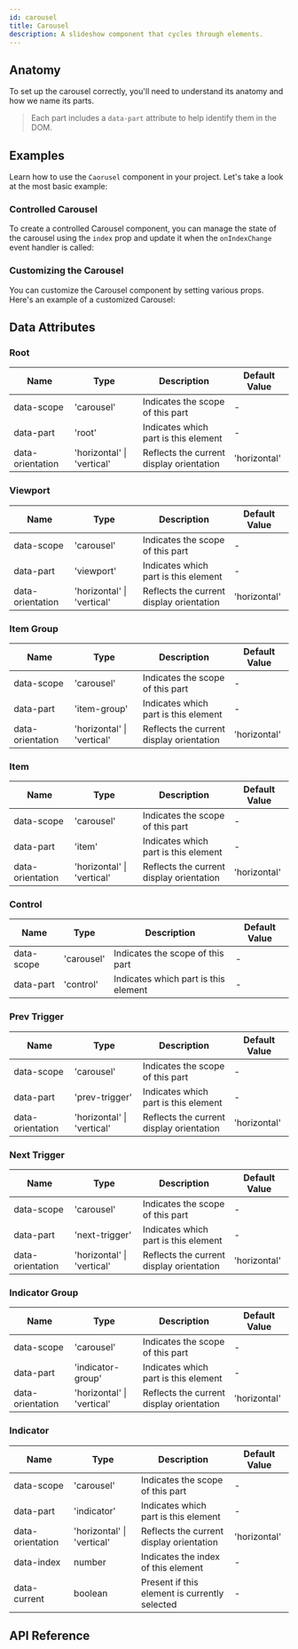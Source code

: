 ```yaml
---
id: carousel
title: Carousel
description: A slideshow component that cycles through elements.
---
```



<ComponentPreview />

## Anatomy

To set up the carousel correctly, you'll need to understand its anatomy and how
we name its parts.

> Each part includes a `data-part` attribute to help identify them in the DOM.

<Anatomy id="carousel" />

## Examples

Learn how to use the `Caorusel` component in your project. Let's take a look at
the most basic example:

<Story id="Basic" />

### Controlled Carousel

To create a controlled Carousel component, you can manage the state of the
carousel using the `index` prop and update it when the `onIndexChange` event
handler is called:

<Story id="Controlled" />

### Customizing the Carousel

You can customize the Carousel component by setting various props. Here's an
example of a customized Carousel:

<Story id="Customized" />

## Data Attributes

### Root

| Name             | Type                       | Description                              | Default Value |
|------------------|----------------------------|------------------------------------------|---------------|
| data-scope       | 'carousel'                 | Indicates the scope of this part         | -             |
| data-part        | 'root'                     | Indicates which part is this element     | -             |
| data-orientation | 'horizontal' \| 'vertical' | Reflects the current display orientation | 'horizontal'  |

### Viewport

| Name             | Type                       | Description                              | Default Value |
|------------------|----------------------------|------------------------------------------|---------------|
| data-scope       | 'carousel'                 | Indicates the scope of this part         | -             |
| data-part        | 'viewport'                 | Indicates which part is this element     | -             |
| data-orientation | 'horizontal' \| 'vertical' | Reflects the current display orientation | 'horizontal'  |

### Item Group

| Name             | Type                       | Description                              | Default Value |
|------------------|----------------------------|------------------------------------------|---------------|
| data-scope       | 'carousel'                 | Indicates the scope of this part         | -             |
| data-part        | 'item-group'               | Indicates which part is this element     | -             |
| data-orientation | 'horizontal' \| 'vertical' | Reflects the current display orientation | 'horizontal'  |

### Item

| Name             | Type                       | Description                              | Default Value |
|------------------|----------------------------|------------------------------------------|---------------|
| data-scope       | 'carousel'                 | Indicates the scope of this part         | -             |
| data-part        | 'item'                     | Indicates which part is this element     | -             |
| data-orientation | 'horizontal' \| 'vertical' | Reflects the current display orientation | 'horizontal'  |

### Control

| Name       | Type       | Description                          | Default Value |
|------------|------------|--------------------------------------|---------------|
| data-scope | 'carousel' | Indicates the scope of this part     | -             |
| data-part  | 'control'  | Indicates which part is this element | -             |

### Prev Trigger

| Name             | Type                       | Description                              | Default Value |
|------------------|----------------------------|------------------------------------------|---------------|
| data-scope       | 'carousel'                 | Indicates the scope of this part         | -             |
| data-part        | 'prev-trigger'             | Indicates which part is this element     | -             |
| data-orientation | 'horizontal' \| 'vertical' | Reflects the current display orientation | 'horizontal'  |

### Next Trigger

| Name             | Type                       | Description                              | Default Value |
|------------------|----------------------------|------------------------------------------|---------------|
| data-scope       | 'carousel'                 | Indicates the scope of this part         | -             |
| data-part        | 'next-trigger'             | Indicates which part is this element     | -             |
| data-orientation | 'horizontal' \| 'vertical' | Reflects the current display orientation | 'horizontal'  |

### Indicator Group

| Name             | Type                       | Description                              | Default Value |
|------------------|----------------------------|------------------------------------------|---------------|
| data-scope       | 'carousel'                 | Indicates the scope of this part         | -             |
| data-part        | 'indicator-group'          | Indicates which part is this element     | -             |
| data-orientation | 'horizontal' \| 'vertical' | Reflects the current display orientation | 'horizontal'  |

### Indicator

| Name             | Type                       | Description                                   | Default Value |
|------------------|----------------------------|-----------------------------------------------|---------------|
| data-scope       | 'carousel'                 | Indicates the scope of this part              | -             |
| data-part        | 'indicator'                | Indicates which part is this element          | -             |
| data-orientation | 'horizontal' \| 'vertical' | Reflects the current display orientation      | 'horizontal'  |
| data-index       | number                     | Indicates the index of this element           | -             |
| data-current     | boolean                    | Present if this element is currently selected | -             |

## API Reference

<ComponentTypes />
